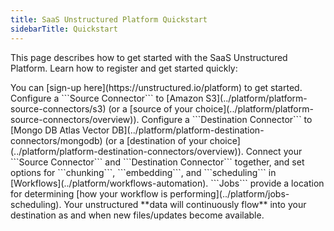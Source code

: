 ```yaml
---
title: SaaS Unstructured Platform Quickstart
sidebarTitle: Quickstart
---
```


This page describes how to get started with the SaaS Unstructured Platform. Learn how to register and get started quickly:

<Steps>
  <Step title="Register">
    You can [sign-up here](https://unstructured.io/platform) to get started.
  </Step>
  <Step title="Configure a Source Connector">  
    Configure a ```Source Connector``` to [Amazon S3](../platform/platform-source-connectors/s3) (or a [source of your choice](../platform/platform-source-connectors/overview)).
  </Step>
    <Step title="Configure a Destination Connector">
    Configure a ```Destination Connector``` to [Mongo DB Atlas Vector DB](../platform/platform-destination-connectors/mongodb) (or a [destination of your choice](../platform/platform-destination-connectors/overview)).
  </Step>
  <Step title="Create a Workflow">
    Connect your ```Source Connector``` and ```Destination Connector``` together, and set options for ```chunking```, ```embedding```, and ```scheduling``` in [Workflows](../platform/workflows-automation).
  </Step>
    <Step title="Monitor your Job">
   ```Jobs``` provide a location for determining [how your workflow is performing](../platform/jobs-scheduling).
  </Step>
    <Step title="Done">
      Your unstructured **data will continuously flow** into your destination as and when new files/updates become available.
  </Step>
</Steps>




